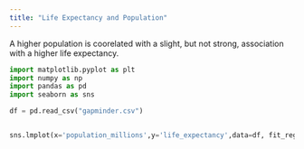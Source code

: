 ---
title: "Life Expectancy and Population"
---

A higher population is coorelated with a slight, but not strong, association with a higher life expectancy.
```{python}
import matplotlib.pyplot as plt
import numpy as np
import pandas as pd
import seaborn as sns

df = pd.read_csv("gapminder.csv")


sns.lmplot(x='population_millions',y='life_expectancy',data=df, fit_reg=True) 
```